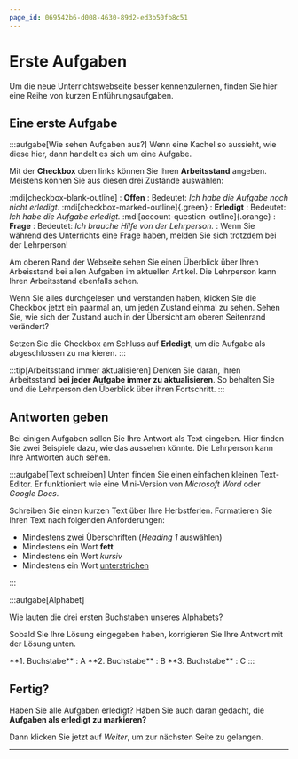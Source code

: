 ```yaml
---
page_id: 069542b6-d008-4630-89d2-ed3b50fb8c51
---
```



# Erste Aufgaben
Um die neue Unterrichtswebseite besser kennenzulernen, finden Sie hier eine Reihe von kurzen Einführungsaufgaben.

## Eine erste Aufgabe
:::aufgabe[Wie sehen Aufgaben aus?]
<TaskState id="822799a1-05e7-4e34-a209-78a76b0519a6" />
Wenn eine Kachel so aussieht, wie diese hier, dann handelt es sich um eine Aufgabe.

Mit der **Checkbox** oben links können Sie Ihren **Arbeitsstand** angeben. Meistens können Sie aus diesen drei Zustände auswählen:

:mdi[checkbox-blank-outline]
: **Offen**
: Bedeutet: _Ich habe die Aufgabe noch nicht erledigt._
:mdi[checkbox-marked-outline]{.green}
: **Erledigt**
: Bedeutet: _Ich habe die Aufgabe erledigt._
:mdi[account-question-outline]{.orange}
: **Frage**
: Bedeutet: _Ich brauche Hilfe von der Lehrperson._
: Wenn Sie während des Unterrichts eine Frage haben, melden Sie sich trotzdem bei der Lehrperson!

Am oberen Rand der Webseite sehen Sie einen Überblick über Ihren Arbeisstand bei allen Aufgaben im aktuellen Artikel. Die Lehrperson kann Ihren Arbeitsstand ebenfalls sehen.

Wenn Sie alles durchgelesen und verstanden haben, klicken Sie die Checkbox jetzt ein paarmal an, um jeden Zustand einmal zu sehen. Sehen Sie, wie sich der Zustand auch in der Übersicht am oberen Seitenrand verändert?

Setzen Sie die Checkbox am Schluss auf **Erledigt**, um die Aufgabe als abgeschlossen zu markieren.
:::

:::tip[Arbeitsstand immer aktualisieren]
Denken Sie daran, Ihren Arbeitsstand **bei jeder Aufgabe immer zu aktualisieren**. So behalten Sie und die Lehrperson den Überblick über ihren Fortschritt.
:::

## Antworten geben
Bei einigen Aufgaben sollen Sie Ihre Antwort als Text eingeben. Hier finden Sie zwei Beispiele dazu, wie das aussehen könnte. Die Lehrperson kann Ihre Antworten auch sehen.

:::aufgabe[Text schreiben]
<TaskState id='8b80a174-6013-456f-98b4-79091dcc2adb' />
Unten finden Sie einen einfachen kleinen Text-Editor. Er funktioniert wie eine Mini-Version von _Microsoft Word_ oder _Google Docs_.

Schreiben Sie einen kurzen Text über Ihre Herbstferien. Formatieren Sie Ihren Text nach folgenden Anforderungen:
- Mindestens zwei Überschriften (_Heading 1_ auswählen)
- Mindestens ein Wort **fett**
- Mindestens ein Wort _kursiv_
- Mindestens ein Wort <u>unterstrichen</u>
<QuillV2 id='fb1a0e89-b3f5-4a17-8920-c1d4ae3304c7' />
:::

:::aufgabe[Alphabet]
<TaskState id='e7cf15ba-281e-4334-bf18-2942f0c8cc66' />

Wie lauten die drei ersten Buchstaben unseres Alphabets?
<String id="7ab0fe2d-3ff6-403e-afde-34307ca6df67" label='1. Buchstabe'/>
<String id="c9074f5f-e7cb-4c3b-98f7-4eb19f48a5d2" label='2. Buchstabe'/>
<String id="1e8a1aed-b7e0-4e93-8367-757ec2e94be8" label='3. Buchstabe'/>

Sobald Sie Ihre Lösung eingegeben haben, korrigieren Sie Ihre Antwort mit der Lösung unten.

<Solution id='efa618f0-acf7-4a05-aa91-1a19f4775f31'>
  **1. Buchstabe**
  : A
  **2. Buchstabe**
  : B
  **3. Buchstabe**
  : C
</Solution>
:::

## Fertig?
Haben Sie alle Aufgaben erledigt? Haben Sie auch daran gedacht, die **Aufgaben als erledigt zu markieren?**

Dann klicken Sie jetzt auf _Weiter_, um zur nächsten Seite zu gelangen.

---